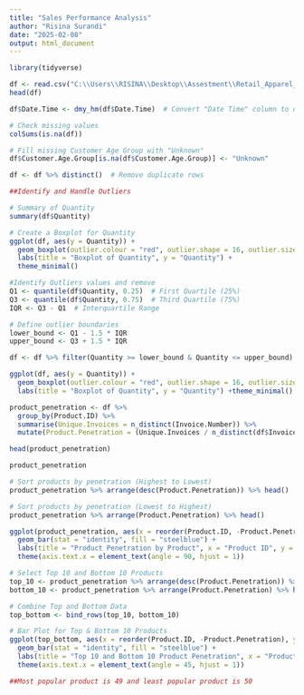 ```yaml
---
title: "Sales Performance Analysis"
author: "Risina Surandi"
date: "2025-02-08"
output: html_document
---
```

```r
library(tidyverse)

df <- read.csv("C:\\Users\\RISINA\\Desktop\\Assestment\\Retail_Apparel_Data_06.02.25_v1.csv", stringsAsFactors = FALSE)
head(df)

df$Date.Time <- dmy_hm(df$Date.Time)  # Convert "Date Time" column to datetime format

# Check missing values
colSums(is.na(df))

# Fill missing Customer Age Group with "Unknown"
df$Customer.Age.Group[is.na(df$Customer.Age.Group)] <- "Unknown"

df <- df %>% distinct()  # Remove duplicate rows

##Identify and Handle Outliers

# Summary of Quantity
summary(df$Quantity)

# Create a Boxplot for Quantity
ggplot(df, aes(y = Quantity)) +
  geom_boxplot(outlier.colour = "red", outlier.shape = 16, outlier.size = 3) +
  labs(title = "Boxplot of Quantity", y = "Quantity") +
  theme_minimal()

#Identify Outliers values and remove
Q1 <- quantile(df$Quantity, 0.25)  # First Quartile (25%)
Q3 <- quantile(df$Quantity, 0.75)  # Third Quartile (75%)
IQR <- Q3 - Q1  # Interquartile Range

# Define outlier boundaries
lower_bound <- Q1 - 1.5 * IQR
upper_bound <- Q3 + 1.5 * IQR

df <- df %>% filter(Quantity >= lower_bound & Quantity <= upper_bound)

ggplot(df, aes(y = Quantity)) +
  geom_boxplot(outlier.colour = "red", outlier.shape = 16, outlier.size = 3) +
  labs(title = "Boxplot of Quantity", y = "Quantity") +theme_minimal()

```


```r
product_penetration <- df %>%
  group_by(Product.ID) %>%
  summarise(Unique.Invoices = n_distinct(Invoice.Number)) %>%
  mutate(Product.Penetration = (Unique.Invoices / n_distinct(df$Invoice.Number)) * 100)

head(product_penetration)

product_penetration

# Sort products by penetration (Highest to Lowest)
product_penetration %>% arrange(desc(Product.Penetration)) %>% head()

# Sort products by penetration (Lowest to Highest)
product_penetration %>% arrange(Product.Penetration) %>% head()

ggplot(product_penetration, aes(x = reorder(Product.ID, -Product.Penetration), y = Product.Penetration)) +
  geom_bar(stat = "identity", fill = "steelblue") +
  labs(title = "Product Penetration by Product", x = "Product ID", y = "Penetration (%)") +
  theme(axis.text.x = element_text(angle = 90, hjust = 1))

# Select Top 10 and Bottom 10 Products
top_10 <- product_penetration %>% arrange(desc(Product.Penetration)) %>% head(10)
bottom_10 <- product_penetration %>% arrange(Product.Penetration) %>% head(10)

# Combine Top and Bottom Data
top_bottom <- bind_rows(top_10, bottom_10)

# Bar Plot for Top & Bottom 10 Products
ggplot(top_bottom, aes(x = reorder(Product.ID, -Product.Penetration), y = Product.Penetration)) +
  geom_bar(stat = "identity", fill = "steelblue") +
  labs(title = "Top 10 and Bottom 10 Product Penetration", x = "Product ID", y = "Penetration (%)") +
  theme(axis.text.x = element_text(angle = 45, hjust = 1))

##Most popular product is 49 and least popular product is 50
```


